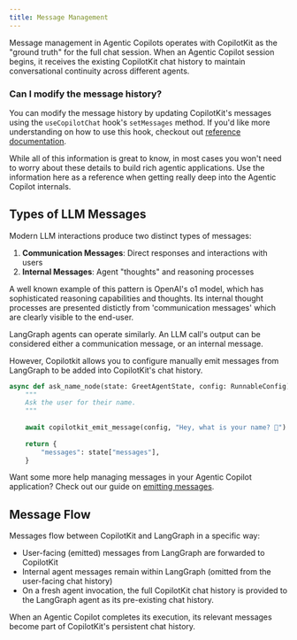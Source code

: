 ```yaml
---
title: Message Management
---
```


Message management in Agentic Copilots operates with CopilotKit as the "ground truth" for the full chat session. 
When an Agentic Copilot session begins, it receives the existing CopilotKit chat history to maintain conversational
continuity across different agents.

### Can I modify the message history?

You can modify the message history by updating CopilotKit's messages using the `useCopilotChat` hook's
`setMessages` method. If you'd like more understanding on how to use this hook, checkout out 
[reference documentation](/reference/hooks/useCopilotChat).


<Callout>
While all of this information is great to know, in most cases you won't need to worry about these details to
build rich agentic applications. Use the information here as a reference when getting really deep into 
the Agentic Copilot internals.
</Callout>

## Types of LLM Messages

Modern LLM interactions produce two distinct types of messages:

1. **Communication Messages**: Direct responses and interactions with users
2. **Internal Messages**: Agent "thoughts" and reasoning processes

A well known example of this pattern is OpenAI's o1 model, which has sophisticated reasoning capabilities and thoughts. Its internal
thought processes are presented distictly from 'communication messages' which are clearly visible to the end-user.

LangGraph agents can operate similarly. An LLM call's output can be considered either a communication message, or an internal message.

However, Copilotkit allows you to configure manually emit messages from LangGraph to be added into CopilotKit's
chat history.

```python
async def ask_name_node(state: GreetAgentState, config: RunnableConfig):
    """
    Ask the user for their name.
    """
 
    await copilotkit_emit_message(config, "Hey, what is your name? 🙂")
 
    return {
        "messages": state["messages"],
    }
```

Want some more help managing messages in your Agentic Copilot application? Check out our guide on [emitting messages](/coagents/advanced/manually-emitting-messages).

## Message Flow
Messages flow between CopilotKit and LangGraph in a specific way:

- User-facing (emitted) messages from LangGraph are forwarded to CopilotKit
- Internal agent messages remain within LangGraph (omitted from the user-facing chat history)
- On a fresh agent invocation, the full CopilotKit chat history is provided to the LangGraph agent as its pre-existing chat history.

When an Agentic Copilot completes its execution, its relevant messages become part of CopilotKit's persistent chat
history. 


